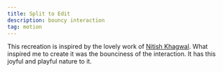 ```yaml
---
title: Split to Edit 
description: bouncy interaction 
tag: motion
---
```


This recreation is inspired by the lovely work of [Nitish Khagwal](https://x.com/nitishkmrk/status/1962041664404390202). What inspired me to create it was the bounciness of the interaction.
It has this joyful and playful nature to it.

<br/>

<CraftContainer className="bg-white">
 <SplitToEdit/>
</CraftContainer>